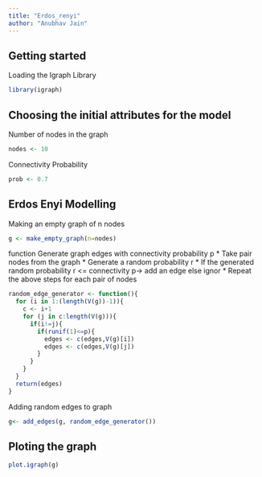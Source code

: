 ```yaml
---
title: "Erdos_renyi"
author: "Anubhav Jain"
---
```


## Getting started
Loading the Igraph Library
```r
library(igraph)
```
## Choosing the initial attributes for the model
Number of nodes in the graph
```r
nodes <- 10
```
Connectivity Probability
```r
prob <- 0.7
```

## Erdos Enyi Modelling
Making an empty graph of n nodes
```r
g <- make_empty_graph(n=nodes)
```

function Generate graph edges with connectivity probability p
* Take pair nodes from the graph
* Generate a random probability r
* If the generated random probability r <= connectivity p-> add an edge else ignor
* Repeat the above steps for each pair of nodes
```r
random_edge_generator <- function(){
  for (i in 1:(length(V(g))-1)){
    c <- i+1
    for (j in c:length(V(g))){
      if(i!=j){
        if(runif(1)<=p){
          edges <- c(edges,V(g)[i])
          edges <- c(edges,V(g)[j])
        }
      }
    }
  }
  return(edges)
}
```
Adding random edges to graph
```r
g<- add_edges(g, random_edge_generator())
```
## Ploting the graph
```r
plot.igraph(g)
```


